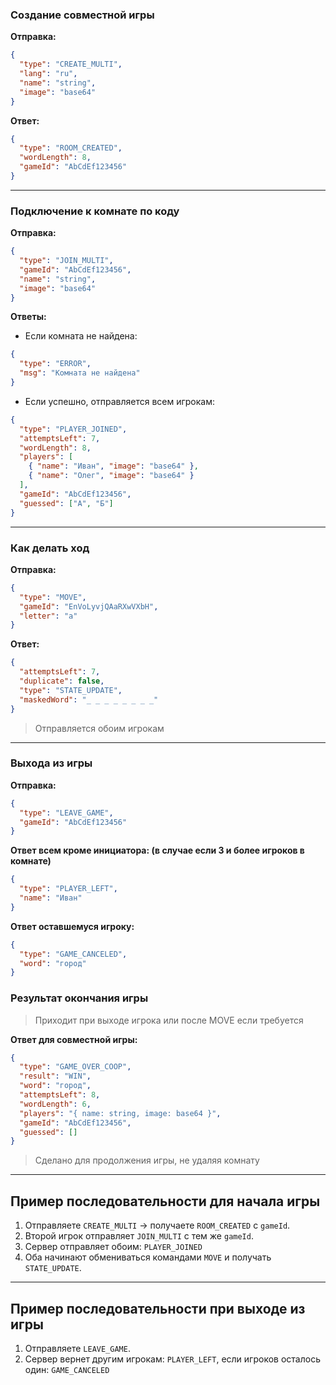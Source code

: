 ### Создание совместной игры
**Отправка:**
```json
{
  "type": "CREATE_MULTI",
  "lang": "ru",
  "name": "string",
  "image": "base64"
}
```

**Ответ:**
```json
{
  "type": "ROOM_CREATED",
  "wordLength": 8,
  "gameId": "AbCdEf123456"
}
```

---

### Подключение к комнате по коду
**Отправка:**
```json
{
  "type": "JOIN_MULTI",
  "gameId": "AbCdEf123456",
  "name": "string",
  "image": "base64"
}
```

**Ответы:**
- Если комната не найдена:
```json
{
  "type": "ERROR",
  "msg": "Комната не найдена"
}
```
- Если успешно, отправляется всем игрокам:
```json
{
  "type": "PLAYER_JOINED",
  "attemptsLeft": 7,
  "wordLength": 8,
  "players": [
    { "name": "Иван", "image": "base64" },
    { "name": "Олег", "image": "base64" }
  ],
  "gameId": "AbCdEf123456",
  "guessed": ["А", "Б"]
}
```

---

### Как делать ход

**Отправка:**
```json
{
  "type": "MOVE",
  "gameId": "EnVoLyvjQAaRXwVXbH",
  "letter": "а"
}
```

**Ответ:**
```json
{
  "attemptsLeft": 7,
  "duplicate": false,
  "type": "STATE_UPDATE",
  "maskedWord": "_ _ _ _ _ _ _ _"
}
```
> Отправляется обоим игрокам

---

### Выхода из игры
**Отправка:**
```json
{
  "type": "LEAVE_GAME",
  "gameId": "AbCdEf123456"
}
```

**Ответ всем кроме инициатора: (в случае если 3 и более игроков в комнате)**
```json
{
  "type": "PLAYER_LEFT",
  "name": "Иван"
}
```

**Ответ оставшемуся игроку:**
```json
{
  "type": "GAME_CANCELED",
  "word": "город"
}
```

### Результат окончания игры
> Приходит при выходе игрока или после MOVE если требуется

**Ответ для совместной игры:**
```json
{
  "type": "GAME_OVER_COOP",
  "result": "WIN",
  "word": "город",
  "attemptsLeft": 8,
  "wordLength": 6,
  "players": "{ name: string, image: base64 }",
  "gameId": "AbCdEf123456",
  "guessed": []
}
```
> Сделано для продолжения игры, не удаляя комнату

---

## Пример последовательности для начала игры

1. Отправляете `CREATE_MULTI` → получаете `ROOM_CREATED` с `gameId`.
2. Второй игрок отправляет `JOIN_MULTI` с тем же `gameId`.
3. Сервер отправляет обоим: `PLAYER_JOINED`
4. Оба начинают обмениваться командами `MOVE` и получать `STATE_UPDATE`.

---

## Пример последовательности при выходе из игры

1. Отправляете `LEAVE_GAME`.
2. Сервер вернет другим игрокам: `PLAYER_LEFT`, если игроков осталось один: `GAME_CANCELED`
